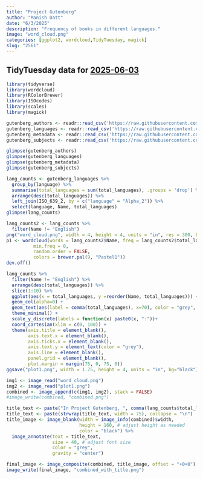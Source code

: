 ```yaml
---
title: "Project Gutenberg"
author: "Manish Datt"
date: "6/3/2025"
description: "Frequency of books in different languages."
image: "word_cloud.png"
categories: [ggplot2, wordcloud,TidyTuesday, magick]
slug: "2561"
---
```


## TidyTuesday data for [2025-06-03](https://github.com/rfordatascience/tidytuesday/blob/main/data/2025/2025-06-03/readme.md)

```r
library(tidyverse)
library(wordcloud)
library(RColorBrewer)
library(ISOcodes)
library(scales)
library(magick)
```

```r
gutenberg_authors <- readr::read_csv('https://raw.githubusercontent.com/rfordatascience/tidytuesday/main/data/2025/2025-06-03/gutenberg_authors.csv')
gutenberg_languages <- readr::read_csv('https://raw.githubusercontent.com/rfordatascience/tidytuesday/main/data/2025/2025-06-03/gutenberg_languages.csv')
gutenberg_metadata <- readr::read_csv('https://raw.githubusercontent.com/rfordatascience/tidytuesday/main/data/2025/2025-06-03/gutenberg_metadata.csv')
gutenberg_subjects <- readr::read_csv('https://raw.githubusercontent.com/rfordatascience/tidytuesday/main/data/2025/2025-06-03/gutenberg_subjects.csv')

glimpse(gutenberg_authors)
glimpse(gutenberg_languages)
glimpse(gutenberg_metadata)
glimpse(gutenberg_subjects)
```

```r
lang_counts <- gutenberg_languages %>% 
  group_by(language) %>%
  summarise(total_languages = sum(total_languages), .groups = 'drop') %>%
  arrange(desc(total_languages)) %>% 
  left_join(ISO_639_2, by = c("language" = "Alpha_2")) %>% 
  select(language, Name, total_languages)
glimpse(lang_counts)
```

```r
lang_counts2 <- lang_counts %>% 
  filter(Name != "English")
png("word_cloud.png", width = 4, height = 4, units = "in", res = 300, bg = "black")
p1 <- wordcloud(words = lang_counts2$Name, freq = lang_counts2$total_languages,
          min.freq = 0,
          random.order = FALSE,
          colors = brewer.pal(9, "Pastel1"))
dev.off()
```

```r
lang_counts %>% 
  filter(Name != "English") %>% 
  arrange(desc(total_languages)) %>% 
  slice(1:10) %>% 
  ggplot(aes(x = total_languages, y =reorder(Name, total_languages))) +
  geom_col(alpha=0) +
  geom_text(aes(label = comma(total_languages), x=70), color = "grey", hjust=1) +
  theme_minimal() +
  scale_y_discrete(labels = function(x) paste0(x, ":"))+
  coord_cartesian(xlim = c(0, 100)) +
  theme(axis.title = element_blank(),
        axis.text.x = element_blank(),
        axis.ticks.x = element_blank(),
        axis.text.y = element_text(color = "grey"),
        axis.line = element_blank(),
        panel.grid = element_blank(),
        plot.margin = margin(75, 0, 75, 0))
ggsave("plot1.png", width = 1.75, height = 4, units = "in", bg="black")
```

```r
img1 <- image_read("word_cloud.png")
img2 <- image_read("plot1.png")
combined <- image_append(c(img1, img2), stack = FALSE)
#image_write(combined, "combined.png")

title_text <- paste("In Project Gutenberg, ", comma(lang_counts$total_languages[1]), " out of ", comma(dim(gutenberg_languages)[1]), "books are in English. The word cloud is based on the book counts in different languages, excluding English. Counts for top ten languages are shown on the right.")
title_text <- paste(strwrap(title_text, width = 75), collapse = "\n")
title_image <- image_blank(width = image_info(combined)$width,
                           height = 160, # adjust height as needed
                           color = "black") %>%
  image_annotate(text = title_text,
                 size = 40, # adjust font size
                 color = "grey",
                 gravity = "center")

final_image <- image_composite(combined, title_image, offset = "+0+0")
image_write(final_image, "combined_with_title.png")

```
